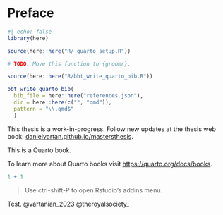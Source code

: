 # Preface {.unnumbered}

```r
#| echo: false
library(here)

source(here::here("R/_quarto_setup.R"))
```

```r
# TODO: Move this function to {groomr}.

source(here::here("R/bbt_write_quarto_bib.R"))

bbt_write_quarto_bib(
  bib_file = here::here("references.json"), 
  dir = here::here(c("", "qmd")),
  pattern = "\\.qmd$"
  )
```

::: {.callout-warning}
This thesis is a work-in-progress. Follow new updates at the thesis web book: [danielvartan.github.io/mastersthesis](https://danielvartan.github.io/mastersthesis).
:::

This is a Quarto book.

To learn more about Quarto books visit <https://quarto.org/docs/books>.

```r
1 + 1
```

> Use ctrl-shift-P to open Rstudio's addins menu.

Test. @vartanian_2023 @theroyalsociety_
